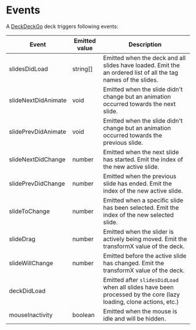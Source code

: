 
<Meta title="Deck/Events" />

# Events

A [DeckDeckGo] deck triggers following events:

| Event                     | Emitted value | Description |
| -------------------------- |-----------------|-----------------|
| slidesDidLoad | string[] | Emitted when the deck and all slides have loaded. Emit the an ordered list of all the tag names of the slides. |
| slideNextDidAnimate | void | Emitted when the slide didn't change but an animation occurred towards the next slide. |
| slidePrevDidAnimate | void | Emitted when the slide didn't change but an animation occurred towards the previous slide. |
| slideNextDidChange | number | Emitted when the next slide has started. Emit the index of the new active slide. |
| slidePrevDidChange | number | Emitted when the previous slide has ended. Emit the index of the new active slide. |
| slideToChange | number | Emitted when a specific slide has been selected. Emit the index of the new selected slide. |
| slideDrag | number | Emitted when the slider is actively being moved. Emit the transformX value of the deck. |
| slideWillChange | number | Emitted before the active slide has changed. Emit the transformX value of the deck. |
| deckDidLoad | | Emitted after `slidesDidLoad` when all slides have been processed by the core (lazy loading, clone actions, etc.) |
| mouseInactivity | boolean | Emitted when the mouse is idle and will be hidden. |

[DeckDeckGo]: https://deckdeckgo.com
